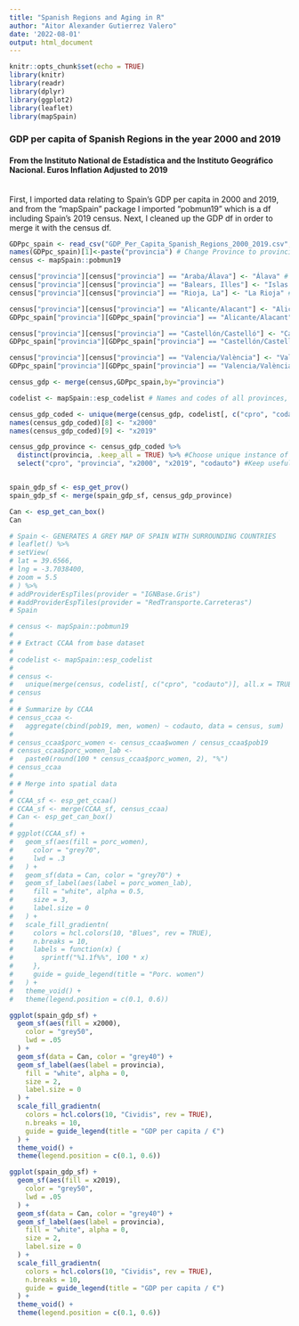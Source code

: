 ```yaml
---
title: "Spanish Regions and Aging in R"
author: "Aitor Alexander Gutierrez Valero"
date: '2022-08-01'
output: html_document
---
```


```r
knitr::opts_chunk$set(echo = TRUE)
library(knitr)
library(readr)
library(dplyr)
library(ggplot2)
library(leaflet)
library(mapSpain)
```
### GDP per capita of Spanish Regions in the year 2000 and 2019
#### From the Instituto National de Estadística and the Instituto Geográfico Nacional. Euros Inflation Adjusted to 2019
<br>
First, I imported data relating to Spain's GDP per capita in 2000 and 2019, and from the "mapSpain" package I imported "pobmun19" which is a df  including Spain's 2019 census. Next, I cleaned up the GDP df in order to merge it with the census df.

```r
GDPpc_spain <- read_csv("GDP_Per_Capita_Spanish_Regions_2000_2019.csv",) #Import Spanish Provinces Data
names(GDPpc_spain)[1]<-paste("provincia") # Change Province to provincia
census <- mapSpain::pobmun19

census["provincia"][census["provincia"] == "Araba/Álava"] <- "Álava" # Change alava
census["provincia"][census["provincia"] == "Balears, Illes"] <- "Islas Baleraes" # Change islas baleares
census["provincia"][census["provincia"] == "Rioja, La"] <- "La Rioja" #Change La Rioja

census["provincia"][census["provincia"] == "Alicante/Alacant"] <- "Alicante" #Change Alicante for both
GDPpc_spain["provincia"][GDPpc_spain["provincia"] == "Alicante/Alacant"] <- "Alicante" 

census["provincia"][census["provincia"] == "Castellón/Castelló"] <- "Castellón" #Change Castellón for both
GDPpc_spain["provincia"][GDPpc_spain["provincia"] == "Castellón/Castelló"] <- "Castellón" 

census["provincia"][census["provincia"] == "Valencia/València"] <- "Valencia" #Change Valencia for both
GDPpc_spain["provincia"][GDPpc_spain["provincia"] == "Valencia/València"] <- "Valencia" 

census_gdp <- merge(census,GDPpc_spain,by="provincia")

codelist <- mapSpain::esp_codelist # Names and codes of all provinces, autonomous territories, and cities.

census_gdp_coded <- unique(merge(census_gdp, codelist[, c("cpro", "codauto")], all.x = TRUE))
names(census_gdp_coded)[8] <- "x2000"
names(census_gdp_coded)[9] <- "x2019"

census_gdp_province <- census_gdp_coded %>%
  distinct(provincia, .keep_all = TRUE) %>% #Choose unique instance of provincia
  select("cpro", "provincia", "x2000", "x2019", "codauto") #Keep useful columns


spain_gdp_sf <- esp_get_prov()
spain_gdp_sf <- merge(spain_gdp_sf, census_gdp_province)

Can <- esp_get_can_box()
Can
```

```r
# Spain <- GENERATES A GREY MAP OF SPAIN WITH SURROUNDING COUNTRIES
# leaflet() %>%
# setView(
# lat = 39.6566,
# lng = -3.7038400,
# zoom = 5.5
# ) %>%
# addProviderEspTiles(provider = "IGNBase.Gris")
# #addProviderEspTiles(provider = "RedTransporte.Carreteras")
# Spain

# census <- mapSpain::pobmun19
# 
# # Extract CCAA from base dataset
# 
# codelist <- mapSpain::esp_codelist
# 
# census <-
#   unique(merge(census, codelist[, c("cpro", "codauto")], all.x = TRUE))
# census
# 
# # Summarize by CCAA
# census_ccaa <-
#   aggregate(cbind(pob19, men, women) ~ codauto, data = census, sum)
# 
# census_ccaa$porc_women <- census_ccaa$women / census_ccaa$pob19
# census_ccaa$porc_women_lab <-
#   paste0(round(100 * census_ccaa$porc_women, 2), "%")
# census_ccaa
# 
# # Merge into spatial data
# 
# CCAA_sf <- esp_get_ccaa()
# CCAA_sf <- merge(CCAA_sf, census_ccaa)
# Can <- esp_get_can_box()
# 
# ggplot(CCAA_sf) +
#   geom_sf(aes(fill = porc_women),
#     color = "grey70",
#     lwd = .3
#   ) +
#   geom_sf(data = Can, color = "grey70") +
#   geom_sf_label(aes(label = porc_women_lab),
#     fill = "white", alpha = 0.5,
#     size = 3,
#     label.size = 0
#   ) +
#   scale_fill_gradientn(
#     colors = hcl.colors(10, "Blues", rev = TRUE),
#     n.breaks = 10,
#     labels = function(x) {
#       sprintf("%1.1f%%", 100 * x)
#     },
#     guide = guide_legend(title = "Porc. women")
#   ) +
#   theme_void() +
#   theme(legend.position = c(0.1, 0.6))
```

```r
ggplot(spain_gdp_sf) +
  geom_sf(aes(fill = x2000),
    color = "grey50",
    lwd = .05
  ) +
  geom_sf(data = Can, color = "grey40") +
  geom_sf_label(aes(label = provincia),
    fill = "white", alpha = 0,
    size = 2,
    label.size = 0
  ) +
  scale_fill_gradientn(
    colors = hcl.colors(10, "Cividis", rev = TRUE),
    n.breaks = 10,
    guide = guide_legend(title = "GDP per capita / €")
  ) +
  theme_void() +
  theme(legend.position = c(0.1, 0.6))
```

```r
ggplot(spain_gdp_sf) +
  geom_sf(aes(fill = x2019),
    color = "grey50",
    lwd = .05
  ) +
  geom_sf(data = Can, color = "grey40") +
  geom_sf_label(aes(label = provincia),
    fill = "white", alpha = 0,
    size = 2,
    label.size = 0
  ) +
  scale_fill_gradientn(
    colors = hcl.colors(10, "Cividis", rev = TRUE),
    n.breaks = 10,
    guide = guide_legend(title = "GDP per capita / €")
  ) +
  theme_void() +
  theme(legend.position = c(0.1, 0.6))
```

```r

```

```r

```

